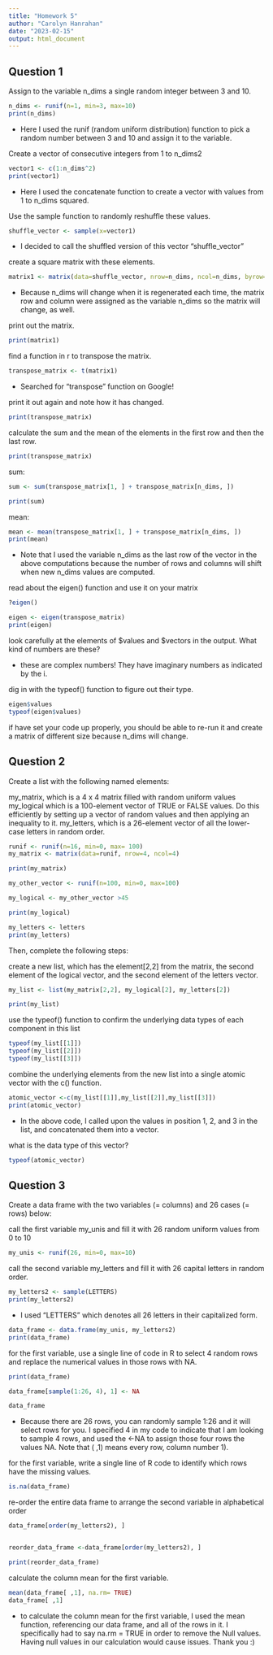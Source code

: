 ```yaml
---
title: "Homework 5"
author: "Carolyn Hanrahan"
date: "2023-02-15"
output: html_document
---
```


## Question 1

Assign to the variable n_dims a single random integer between 3 and 10.

```r
n_dims <- runif(n=1, min=3, max=10)
print(n_dims)
```
  - Here I used the runif (random uniform distribution) function to pick a random number between 3 and 10 and assign it to the variable.

Create a vector of consecutive integers from 1 to n_dims2
```r
vector1 <- c(1:n_dims^2)
print(vector1)
```
  - Here I used the concatenate function to create a vector with values from 1 to n_dims squared. 
  
Use the sample function to randomly reshuffle these values.
```r
shuffle_vector <- sample(x=vector1)

```
  - I decided to call the shuffled version of this vector "shuffle_vector"

create a square matrix with these elements.
```r
matrix1 <- matrix(data=shuffle_vector, nrow=n_dims, ncol=n_dims, byrow=FALSE)

```
   - Because n_dims will change when it is regenerated each time, the matrix row and column were assigned as the variable n_dims so the matrix will change, as well. 


print out the matrix.

```r
print(matrix1)

```

find a function in r to transpose the matrix.

```r
transpose_matrix <- t(matrix1)

```
  - Searched for "transpose" function on Google!

print it out again and note how it has changed.

```r
print(transpose_matrix)

```

calculate the sum and the mean of the elements in the first row and then the last row.

```r
print(transpose_matrix)
```
sum: 
```r

sum <- sum(transpose_matrix[1, ] + transpose_matrix[n_dims, ])

print(sum)

```
mean: 
```r
mean <- mean(transpose_matrix[1, ] + transpose_matrix[n_dims, ]) 
print(mean)
```
 - Note that I used the variable n_dims as the last row of the vector in the above computations because the number of rows and columns will shift when new n_dims values are computed. 
 
 

read about the eigen() function and use it on your matrix


```r
?eigen()

eigen <- eigen(transpose_matrix)
print(eigen)

```

look carefully at the elements of $values and $vectors in the output. What kind of numbers are these?

   - these are complex numbers! They have imaginary numbers as indicated by the i.

dig in with the typeof() function to figure out their type.

```r
eigen$values
typeof(eigen$values)
```

if have set your code up properly, you should be able to re-run it and create a matrix of different size because n_dims will change.


## Question 2 
Create a list with the following named elements:

my_matrix, which is a 4 x 4 matrix filled with random uniform values
my_logical which is a 100-element vector of TRUE or FALSE values. Do this efficiently by setting up a vector of random values and then applying an inequality to it.
my_letters, which is a 26-element vector of all the lower-case letters in random order.
```r
runif <- runif(n=16, min=0, max= 100)
my_matrix <- matrix(data=runif, nrow=4, ncol=4)

print(my_matrix)

```
```r
my_other_vector <- runif(n=100, min=0, max=100)

my_logical <- my_other_vector >45 

print(my_logical)
```
```r
my_letters <- letters
print(my_letters)

```


Then, complete the following steps:

create a new list, which has the element[2,2] from the matrix, the second element of the logical vector, and the second element of the letters vector.

```r
my_list <- list(my_matrix[2,2], my_logical[2], my_letters[2])

print(my_list)
```

use the typeof() function to confirm the underlying data types of each component in this list
```r
typeof(my_list[[1]])
typeof(my_list[[2]])
typeof(my_list[[3]])
```

combine the underlying elements from the new list into a single atomic vector with the c() function.
```r

atomic_vector <-c(my_list[[1]],my_list[[2]],my_list[[3]])
print(atomic_vector)

```
  - In the above code, I called upon the values in position 1, 2, and 3 in the list, and concatenated them into a vector.
  
what is the data type of this vector?

```r
typeof(atomic_vector)
```
## Question 3 
Create a data frame with the two variables (= columns) and 26 cases (= rows) below:


call the first variable my_unis and fill it with 26 random uniform values from 0 to 10

```r
my_unis <- runif(26, min=0, max=10)
```
call the second variable my_letters and fill it with 26 capital letters in random order.
```r
my_letters2 <- sample(LETTERS)
print(my_letters2)
```

  - I used "LETTERS" which denotes all 26 letters in their capitalized form. 

```r
data_frame <- data.frame(my_unis, my_letters2)
print(data_frame)
```

for the first variable, use a single line of code in R to select 4 random rows and replace the numerical values in those rows with NA.

```r
print(data_frame)

data_frame[sample(1:26, 4), 1] <- NA

data_frame

```
  - Because there are 26 rows, you can randomly sample 1:26 and it will select rows for you. I specified 4 in my code to indicate that I am looking to sample 4 rows, and used the <-NA to assign those four rows the values NA. Note that ( ,1) means every row, column number 1).


for the first variable, write a single line of R code to identify which rows have the missing values.
```r
is.na(data_frame)
```

re-order the entire data frame to arrange the second variable in alphabetical order

```r

data_frame[order(my_letters2), ]


reorder_data_frame <-data_frame[order(my_letters2), ]

```

```r
print(reorder_data_frame)

```
calculate the column mean for the first variable.

```r
mean(data_frame[ ,1], na.rm= TRUE)
data_frame[ ,1]

```
  - to calculate the column mean for the first variable, I used the mean function, referencing our data frame, and all of the rows in it. I specifically had to say na.rm = TRUE in order to remove the Null values. Having null values in our calculation would cause issues. Thank you :)


